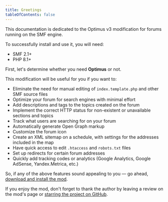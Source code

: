 ```yaml
---
title: Greetings
tableOfContents: false
---
```


This documentation is dedicated to the Optimus v3 modification for forums running on the SMF engine.

To successfully install and use it, you will need:

* SMF 2.1+
* PHP 8.1+

First, let's determine whether you need **Optimus** or not.

This modification will be useful for you if you want to:

* Eliminate the need for manual editing of `index.template.php` and other SMF source files
* Optimize your forum for search engines with minimal effort
* Add descriptions and tags to the topics created on the forum
* Implement the correct HTTP status for non-existent or unavailable sections and topics
* Track what users are searching for on your forum
* Automatically generate Open Graph markup
* Customize the forum icon
* Create an XML sitemap on a schedule, with settings for the addresses included in the map
* Have quick access to edit `.htaccess` and `robots.txt` files
* Set up redirects for certain forum addresses
* Quickly add tracking codes or analytics (Google Analytics, Google AdSense, Yandex.Metrica, etc.)

So, if any of the above features sound appealing to you — go ahead, [download and install the mod](https://custom.simplemachines.org/mods/index.php?mod=2659).

If you enjoy the mod, don't forget to thank the author by leaving a review on the mod's page or [starring the project on GitHub](https://github.com/dragomano/Optimus).
